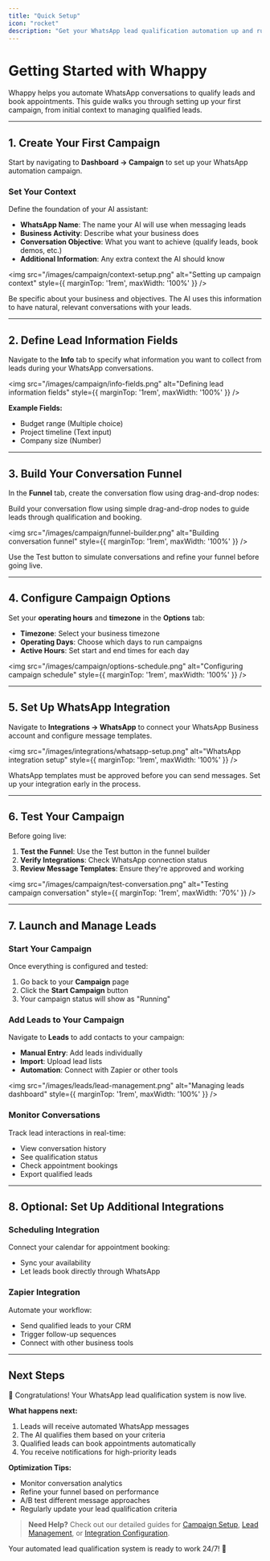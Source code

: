 ```yaml
---
title: "Quick Setup"
icon: "rocket"
description: "Get your WhatsApp lead qualification automation up and running in minutes with this step-by-step guide."
---
```


# Getting Started with Whappy

Whappy helps you automate WhatsApp conversations to qualify leads and book appointments. This guide walks you through setting up your first campaign, from initial context to managing qualified leads.

---

## 1. Create Your First Campaign

Start by navigating to **Dashboard → Campaign** to set up your WhatsApp automation campaign.

### Set Your Context
Define the foundation of your AI assistant:

- **WhatsApp Name**: The name your AI will use when messaging leads
- **Business Activity**: Describe what your business does
- **Conversation Objective**: What you want to achieve (qualify leads, book demos, etc.)
- **Additional Information**: Any extra context the AI should know

<img src="/images/campaign/context-setup.png" alt="Setting up campaign context" style={{ marginTop: '1rem', maxWidth: '100%' }} />

<Tip>
    Be specific about your business and objectives. The AI uses this information to have natural, relevant conversations with your leads.
</Tip>

---

## 2. Define Lead Information Fields

Navigate to the **Info** tab to specify what information you want to collect from leads during your WhatsApp conversations.

<img src="/images/campaign/info-fields.png" alt="Defining lead information fields" style={{ marginTop: '1rem', maxWidth: '100%' }} />

**Example Fields:**
- Budget range (Multiple choice)
- Project timeline (Text input)
- Company size (Number)

---

## 3. Build Your Conversation Funnel

In the **Funnel** tab, create the conversation flow using drag-and-drop nodes:

Build your conversation flow using simple drag-and-drop nodes to guide leads through qualification and booking.

<img src="/images/campaign/funnel-builder.png" alt="Building conversation funnel" style={{ marginTop: '1rem', maxWidth: '100%' }} />

<Note>
    Use the Test button to simulate conversations and refine your funnel before going live.
</Note>

---

## 4. Configure Campaign Options

Set your **operating hours** and **timezone** in the **Options** tab:

- **Timezone**: Select your business timezone
- **Operating Days**: Choose which days to run campaigns
- **Active Hours**: Set start and end times for each day

<img src="/images/campaign/options-schedule.png" alt="Configuring campaign schedule" style={{ marginTop: '1rem', maxWidth: '100%' }} />

---

## 5. Set Up WhatsApp Integration

Navigate to **Integrations → WhatsApp** to connect your WhatsApp Business account and configure message templates.

<img src="/images/integrations/whatsapp-setup.png" alt="WhatsApp integration setup" style={{ marginTop: '1rem', maxWidth: '100%' }} />

<Warning>
    WhatsApp templates must be approved before you can send messages. Set up your integration early in the process.
</Warning>

---

## 6. Test Your Campaign

Before going live:

1. **Test the Funnel**: Use the Test button in the funnel builder
2. **Verify Integrations**: Check WhatsApp connection status
3. **Review Message Templates**: Ensure they're approved and working

<img src="/images/campaign/test-conversation.png" alt="Testing campaign conversation" style={{ marginTop: '1rem', maxWidth: '70%' }} />

---

## 7. Launch and Manage Leads

### Start Your Campaign
Once everything is configured and tested:
1. Go back to your **Campaign** page
2. Click the **Start Campaign** button
3. Your campaign status will show as "Running"

### Add Leads to Your Campaign
Navigate to **Leads** to add contacts to your campaign:

- **Manual Entry**: Add leads individually
- **Import**: Upload lead lists
- **Automation**: Connect with Zapier or other tools

<img src="/images/leads/lead-management.png" alt="Managing leads dashboard" style={{ marginTop: '1rem', maxWidth: '100%' }} />

### Monitor Conversations
Track lead interactions in real-time:
- View conversation history
- See qualification status
- Check appointment bookings
- Export qualified leads

---

## 8. Optional: Set Up Additional Integrations

### Scheduling Integration
Connect your calendar for appointment booking:
- Sync your availability
- Let leads book directly through WhatsApp

### Zapier Integration
Automate your workflow:
- Send qualified leads to your CRM
- Trigger follow-up sequences
- Connect with other business tools

---

## Next Steps

🎉 Congratulations! Your WhatsApp lead qualification system is now live.

**What happens next:**
1. Leads will receive automated WhatsApp messages
2. The AI qualifies them based on your criteria
3. Qualified leads can book appointments automatically
4. You receive notifications for high-priority leads

**Optimization Tips:**
- Monitor conversation analytics
- Refine your funnel based on performance
- A/B test different message approaches
- Regularly update your lead qualification criteria

> **Need Help?** Check out our detailed guides for [Campaign Setup](/campaign/context), [Lead Management](/leads/overview), or [Integration Configuration](/integrations/whatsapp).

Your automated lead qualification system is ready to work 24/7! 🚀